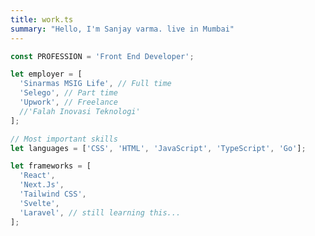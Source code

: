 ```yaml
---
title: work.ts
summary: "Hello, I'm Sanjay varma. live in Mumbai"
---
```


```ts
const PROFESSION = 'Front End Developer';

let employer = [
  'Sinarmas MSIG Life', // Full time
  'Selego', // Part time
  'Upwork', // Freelance
  //'Falah Inovasi Teknologi'
];

// Most important skills
let languages = ['CSS', 'HTML', 'JavaScript', 'TypeScript', 'Go'];

let frameworks = [
  'React',
  'Next.Js',
  'Tailwind CSS',
  'Svelte',
  'Laravel', // still learning this...
];
```
